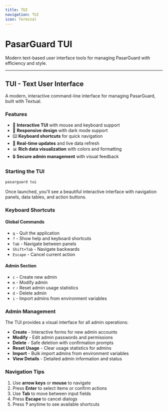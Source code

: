 ---
title: TUI
navigation: TUI
icon: Terminal
---

# PasarGuard TUI

Modern text-based user interface tools for managing PasarGuard with efficiency and style.

---

## TUI - Text User Interface

A modern, interactive command-line interface for managing PasarGuard, built with Textual.

### Features

- 🎯 **Interactive TUI** with mouse and keyboard support
- 📱 **Responsive design** with dark mode support
- ⌨️ **Keyboard shortcuts** for quick navigation
- 🔄 **Real-time updates** and live data refresh
- 📊 **Rich data visualization** with colors and formatting
- 🔒 **Secure admin management** with visual feedback

### Starting the TUI

```bash
pasarguard tui
```

Once launched, you'll see a beautiful interactive interface with navigation panels, data tables, and action buttons.

### Keyboard Shortcuts

#### Global Commands

- `q` - Quit the application
- `?` - Show help and keyboard shortcuts
- `Tab` - Navigate between panels
- `Shift+Tab` - Navigate backwards
- `Escape` - Cancel current action

#### Admin Section

- `c` - Create new admin
- `m` - Modify admin
- `r` - Reset admin usage statistics
- `d` - Delete admin
- `i` - Import admins from environment variables

### Admin Management

The TUI provides a visual interface for all admin operations:

- **Create** - Interactive forms for new admin accounts
- **Modify** - Edit admin passwords and permissions
- **Delete** - Safe deletion with confirmation prompts
- **Reset Usage** - Clear usage statistics for admins
- **Import** - Bulk import admins from environment variables
- **View Details** - Detailed admin information and status

### Navigation Tips

1. Use **arrow keys** or **mouse** to navigate
2. Press **Enter** to select items or confirm actions
3. Use **Tab** to move between input fields
4. Press **Escape** to cancel dialogs
5. Press **?** anytime to see available shortcuts